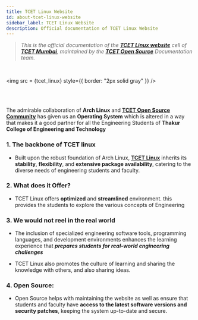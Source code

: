 ```yaml
---
title: TCET Linux Website
id: about-tcet-linux-website
sidebar_label: TCET Linux Website
description: Official documentation of TCET Linux Website 
---
```


>_This is the official documentation of the **[TCET Linux website](https://tcet-linux-website/)** cell of **[TCET Mumbai](https://tcetmumbai.in)**, maintained by the **[TCET Open Source](https://opensource.tcetmumbai.in)** Documentation team._

<br />


<img src = {tcet_linux} style={{ border: "2px solid gray" }} /> 

<br /><br />

The admirable collaboration of **Arch Linux** and **[TCET Open Source Community](https://opensource.tcetmumbai.in)** has given us an **Operating System** which is altered in a way that makes it a good partner for all the Engineering Students of **Thakur College of Engineering and Technology**

 
### 1. The backbone of TCET linux

* Built upon the robust foundation of Arch Linux, **[TCET Linux](https://linux.tcetmumbai.in/)** inherits its **stability**, **flexibility**, and **extensive package availability**, catering to the diverse needs of engineering students and faculty.
 

### 2. What does it Offer?

* TCET Linux offers **optimized** and **streamlined** environment. this provides the students to explore the various concepts of Engineering 

### 3. We would not reel in the real world

* The inclusion of specialized engineering software tools, programming languages, and development environments enhances the learning experience that _**prepares students for real-world engineering challenges**_

* TCET Linux also promotes the culture of learning and sharing the knowledge with others, and also sharing ideas.

### 4. Open Source:

* Open Source helps with maintaining the website as well as ensure that students and faculty have **access to the latest software versions and security patches**, keeping the system up-to-date and secure.

